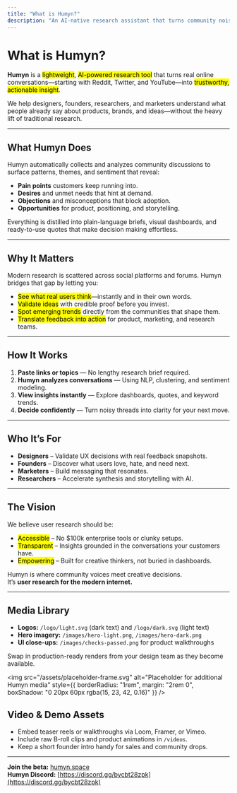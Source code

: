 ```yaml
---
title: "What is Humyn?"
description: "An AI-native research assistant that turns community noise into insights"
---
```


# What is Humyn?

**Humyn** is a <mark>lightweight</mark>, <mark>AI-powered research tool</mark> that turns real online conversations—starting with Reddit, Twitter, and YouTube—into <mark>trustworthy, actionable insight</mark>.

We help designers, founders, researchers, and marketers understand what people already say about products, brands, and ideas—without the heavy lift of traditional research.

---

## What Humyn Does

Humyn automatically collects and analyzes community discussions to surface patterns, themes, and sentiment that reveal:

- **Pain points** customers keep running into.  
- **Desires** and unmet needs that hint at demand.  
- **Objections** and misconceptions that block adoption.  
- **Opportunities** for product, positioning, and storytelling.  

Everything is distilled into plain-language briefs, visual dashboards, and ready-to-use quotes that make decision making effortless.

---

## Why It Matters

Modern research is scattered across social platforms and forums. Humyn bridges that gap by letting you:

- <mark>See what real users think</mark>—instantly and in their own words.  
- <mark>Validate ideas</mark> with credible proof before you invest.  
- <mark>Spot emerging trends</mark> directly from the communities that shape them.  
- <mark>Translate feedback into action</mark> for product, marketing, and research teams.  

---

## How It Works

1. **Paste links or topics** — No lengthy research brief required.  
2. **Humyn analyzes conversations** — Using NLP, clustering, and sentiment modeling.  
3. **View insights instantly** — Explore dashboards, quotes, and keyword trends.  
4. **Decide confidently** — Turn noisy threads into clarity for your next move.  

---

## Who It’s For

- **Designers** – Validate UX decisions with real feedback snapshots.  
- **Founders** – Discover what users love, hate, and need next.  
- **Marketers** – Build messaging that resonates.  
- **Researchers** – Accelerate synthesis and storytelling with AI.  

---

## The Vision

We believe user research should be:

- <mark>Accessible</mark> – No $100k enterprise tools or clunky setups.  
- <mark>Transparent</mark> – Insights grounded in the conversations your customers have.  
- <mark>Empowering</mark> – Built for creative thinkers, not buried in dashboards.  

Humyn is where community voices meet creative decisions.  
It’s **user research for the modern internet.**

---

## Media Library

- **Logos:** `/logo/light.svg` (dark text) and `/logo/dark.svg` (light text)  
- **Hero imagery:** `/images/hero-light.png`, `/images/hero-dark.png`  
- **UI close-ups:** `/images/checks-passed.png` for product walkthroughs  

<Tip>
Swap in production-ready renders from your design team as they become available.
</Tip>

<img
  src="/assets/placeholder-frame.svg"
  alt="Placeholder for additional Humyn media"
  style={{ borderRadius: "1rem", margin: "2rem 0", boxShadow: "0 20px 60px rgba(15, 23, 42, 0.16)" }}
/>

## Video & Demo Assets

- Embed teaser reels or walkthroughs via Loom, Framer, or Vimeo.
- Include raw B-roll clips and product animations in `/videos`.
- Keep a short founder intro handy for sales and community drops.

---

**Join the beta:** [humyn.space](https://humyn.space)  
**Humyn Discord:** [https://discord.gg/bycbt28zpk](https://discord.gg/bycbt28zpk)
